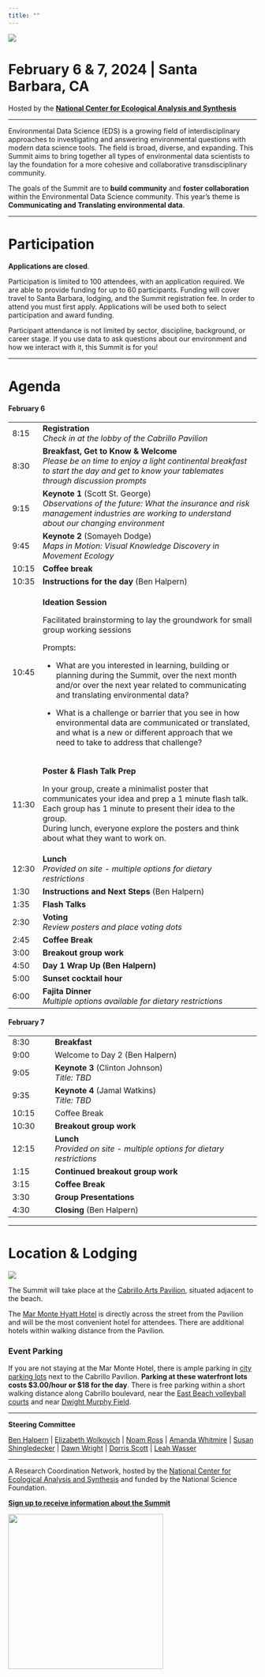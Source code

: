 ```yaml
---
title: ""
---
```


![](img/eds-banner-date-location.jpg){fig-align="center"}

# **February 6 & 7, 2024 \| Santa Barbara, CA**

Hosted by the [**National Center for Ecological Analysis and Synthesis**](https://www.nceas.ucsb.edu/)

------------------------------------------------------------------------

Environmental Data Science (EDS) is a growing field of interdisciplinary approaches to investigating and answering environmental questions with modern data science tools. The field is broad, diverse, and expanding. This Summit aims to bring together all types of environmental data scientists to lay the foundation for a more cohesive and collaborative transdisciplinary community.

The goals of the Summit are to **build community** and **foster collaboration** within the Environmental Data Science community. This year's theme is **Communicating and Translating environmental data**.

------------------------------------------------------------------------

# Participation

**Applications are closed**.

Participation is limited to 100 attendees, with an application required. We are able to provide funding for up to 60 participants. Funding will cover travel to Santa Barbara, lodging, and the Summit registration fee. In order to attend you must first apply. Applications will be used both to select participation and award funding.

Participant attendance is not limited by sector, discipline, background, or career stage. If you use data to ask questions about our environment and how we interact with it, this Summit is for you!

------------------------------------------------------------------------

# Agenda

#### **February 6**

+---------+---------------------------------------------------------------------------------------------------------------------------------------------------------------------------------------------------+
| 8:15    | **Registration\                                                                                                                                                                                   |
|         | ***Check in at the lobby of the Cabrillo Pavilion*                                                                                                                                                |
+---------+---------------------------------------------------------------------------------------------------------------------------------------------------------------------------------------------------+
| 8:30    | **Breakfast, Get to Know & Welcome\                                                                                                                                                               |
|         | ***Please be on time to enjoy a light continental breakfast to start the day and get to know your tablemates through discussion prompts*                                                          |
+---------+---------------------------------------------------------------------------------------------------------------------------------------------------------------------------------------------------+
| 9:15    | **Keynote 1** (Scott St. George)\                                                                                                                                                                 |
|         | *Observations of the future: What the insurance and risk management industries are working to understand about our changing environment*                                                          |
+---------+---------------------------------------------------------------------------------------------------------------------------------------------------------------------------------------------------+
| 9:45    | **Keynote 2** (Somayeh Dodge)\                                                                                                                                                                    |
|         | *Maps in Motion: Visual Knowledge Discovery in Movement Ecology*                                                                                                                                  |
+---------+---------------------------------------------------------------------------------------------------------------------------------------------------------------------------------------------------+
| 10:15   | **Coffee break**                                                                                                                                                                                  |
+---------+---------------------------------------------------------------------------------------------------------------------------------------------------------------------------------------------------+
| 10:35   | **Instructions for the day** (Ben Halpern)                                                                                                                                                        |
+---------+---------------------------------------------------------------------------------------------------------------------------------------------------------------------------------------------------+
| 10:45   | **Ideation Session**                                                                                                                                                                              |
|         |                                                                                                                                                                                                   |
|         | Facilitated brainstorming to lay the groundwork for small group working sessions                                                                                                                  |
|         |                                                                                                                                                                                                   |
|         | Prompts:                                                                                                                                                                                          |
|         |                                                                                                                                                                                                   |
|         | -   What are you interested in learning, building or planning during the Summit, over the next month and/or over the next year related to communicating and translating environmental data?       |
|         |                                                                                                                                                                                                   |
|         | -   What is a challenge or barrier that you see in how environmental data are communicated or translated, and what is a new or different approach that we need to take to address that challenge? |
+---------+---------------------------------------------------------------------------------------------------------------------------------------------------------------------------------------------------+
| 11:30   | **Poster & Flash Talk Prep**                                                                                                                                                                      |
|         |                                                                                                                                                                                                   |
|         | In your group, create a minimalist poster that communicates your idea and prep a 1 minute flash talk.  Each group has 1 minute to present their idea to the group.\                               |
|         | During lunch, everyone explore the posters and think about what they want to work on.                                                                                                             |
+---------+---------------------------------------------------------------------------------------------------------------------------------------------------------------------------------------------------+
| 12:30   | **Lunch\                                                                                                                                                                                          |
|         | ***Provided on site - multiple options for dietary restrictions*                                                                                                                                  |
+---------+---------------------------------------------------------------------------------------------------------------------------------------------------------------------------------------------------+
| 1:30    | **Instructions and Next Steps** (Ben Halpern)                                                                                                                                                     |
+---------+---------------------------------------------------------------------------------------------------------------------------------------------------------------------------------------------------+
| 1:35    | **Flash Talks**                                                                                                                                                                                   |
+---------+---------------------------------------------------------------------------------------------------------------------------------------------------------------------------------------------------+
| 2:30    | **Voting\                                                                                                                                                                                         |
|         | ***Review posters and place voting dots*                                                                                                                                                          |
+---------+---------------------------------------------------------------------------------------------------------------------------------------------------------------------------------------------------+
| 2:45    | **Coffee Break**                                                                                                                                                                                  |
+---------+---------------------------------------------------------------------------------------------------------------------------------------------------------------------------------------------------+
| 3:00    | **Breakout group work**                                                                                                                                                                           |
+---------+---------------------------------------------------------------------------------------------------------------------------------------------------------------------------------------------------+
| 4:50    | **Day 1 Wrap Up (Ben Halpern)**                                                                                                                                                                   |
+---------+---------------------------------------------------------------------------------------------------------------------------------------------------------------------------------------------------+
| 5:00    | **Sunset cocktail hour**                                                                                                                                                                          |
+---------+---------------------------------------------------------------------------------------------------------------------------------------------------------------------------------------------------+
| 6:00    | **Fajita Dinner\                                                                                                                                                                                  |
|         | ***Multiple options available for dietary restrictions*                                                                                                                                           |
+---------+---------------------------------------------------------------------------------------------------------------------------------------------------------------------------------------------------+

#### **February 7**

+-------------+------------------------------------------------------------------+
| 8:30        | **Breakfast**                                                    |
+-------------+------------------------------------------------------------------+
| 9:00        | Welcome to Day 2 (Ben Halpern)                                   |
+-------------+------------------------------------------------------------------+
| 9:05        | **Keynote 3** (Clinton Johnson)\                                 |
|             | *Title: TBD*                                                     |
+-------------+------------------------------------------------------------------+
| 9:35        | **Keynote 4** (Jamal Watkins)\                                   |
|             | *Title: TBD*                                                     |
+-------------+------------------------------------------------------------------+
| 10:15       | Coffee Break                                                     |
+-------------+------------------------------------------------------------------+
| 10:30       | **Breakout group work**                                          |
+-------------+------------------------------------------------------------------+
| 12:15       | **Lunch\                                                         |
|             | ***Provided on site - multiple options for dietary restrictions* |
+-------------+------------------------------------------------------------------+
| 1:15        | **Continued breakout group work**                                |
+-------------+------------------------------------------------------------------+
| 3:15        | **Coffee Break**                                                 |
+-------------+------------------------------------------------------------------+
| 3:30        | **Group Presentations**                                          |
+-------------+------------------------------------------------------------------+
| 4:30        | **Closing** (Ben Halpern)                                        |
+-------------+------------------------------------------------------------------+

------------------------------------------------------------------------

# Location & Lodging

![](img/2M9A9814-Pano.jpg){fig-align="center"}

The Summit will take place at the [Cabrillo Arts Pavilion](https://cabrillopavilion.santabarbaraca.gov/), situated adjacent to the beach.

The [Mar Monte Hyatt Hotel](https://www.hyatt.com/en-US/hotel/california/mar-monte-hotel/sbars) is directly across the street from the Pavilion and will be the most convenient hotel for attendees. There are additional hotels within walking distance from the Pavilion.

### Event Parking

If you are not staying at the Mar Monte Hotel, there is ample parking in [city parking lots](https://goo.gl/maps/6iihTuXCtmYxbrEz9) next to the Cabrillo Pavilion. **Parking at these waterfront lots costs \$3.00/hour or \$18 for the day**. There is free parking within a short walking distance along Cabrillo boulevard, near the [East Beach volleyball courts](https://goo.gl/maps/YoLd2nJwcmH4cqhy7) and near [Dwight Murphy Field](https://goo.gl/maps/y82sUHe4TAHgDcLp9). \

------------------------------------------------------------------------

**Steering Committee**

[Ben Halpern](https://www.nceas.ucsb.edu/about-us/our-people) \| [Elizabeth Wolkovich](https://biodiversity.ubc.ca/people/faculty/elizabeth-m-wolkovich) \| [Noam Ross](https://www.noamross.net/) \| [Amanda Whitmire](https://library.stanford.edu/people/thalassa) \| [Susan Shingledecker](https://www.esipfed.org/about/staff/susan-shingledecker) \| [Dawn Wright](https://dusk.geo.orst.edu/index.html) \| [Dorris Scott](https://dscott.netlify.app/) \| [Leah Wasser](https://www.leahwasser.com/)

------------------------------------------------------------------------

A Research Coordination Network, hosted by the [National Center for Ecological Analysis and Synthesis](https://www.nceas.ucsb.edu/) and funded by the National Science Foundation.

[**Sign up to receive information about the Summit**](https://landing.mailerlite.com/webforms/landing/a5o1r3)

![](img/NCEAS-full%20logo-4C.png){fig-align="center" width="314"}
